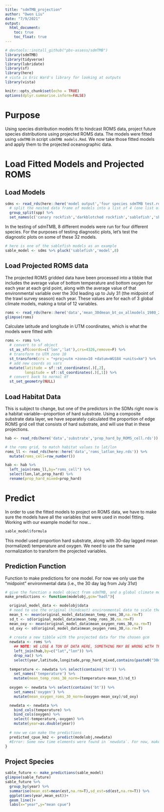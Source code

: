 ```yaml
---
title: "sdmTMB_projection"
author: "Owen Liu"
date: "7/9/2021"
output: 
  html_document:
    toc: true
    toc_float: true
---
```


```r
# devtools::install_github("pbs-assess/sdmTMB")
library(sdmTMB)
library(tidyverse)
library(lubridate)
library(sf)
library(here)
# vista is Eric Ward's library for looking at outputs
library(vista)

knitr::opts_chunk$set(echo = TRUE)
options(dplyr.summarise.inform=FALSE)
```

# Purpose

Using species distribution models fit to hindcast ROMS data, project future species distributions using projected ROMS data. The models were fitted using `sdmTMB` in script `sdmTMB models.Rmd`. We now take those fitted models and apply them to the projected oceanographic data.

# Load Fitted Models and Projected ROMS

## Load Models

```r
sdms <- read_rds(here::here('model output','four species sdmTMB test.rds')) %>% 
  # split the nested data frame of models into a list of 4 (one list of models per species)
  group_split(spp) %>% 
  set_names(c('canary rockfish','darkblotched rockfish','sablefish','shortspine thornyhead'))
```

In the testing of sdmTMB, 8 different models were run for four different species. For the purposes of testing diagnostic plots, let's test the diagnostic plots on some of these 32 models.

```r
# here is one of the sablefish models as an example
sable_model <- sdms %>% pluck('sablefish','model',8)
```

## Load Projected ROMS data

The projected ROMS gridded data have been processed into a tibble that includes the average value of bottom temperature and bottom oxygen for each year at each grid point, along with the average value of that environmental variable over the 30d leading up to July 31 (the midpoint of the trawl survey season) each year. These values are for each of 3 global climate models, making a total of 12 variables.

```r
roms <- read_rds(here::here('data','mean_30dmean_bt_ox_allmodels_1980_2100.rds'))
glimpse(roms)
```

Calculate latitude and longitude in UTM coordinates, which is what the models were fitted with

```r
roms <- roms %>% 
  # convert to sf object
  st_as_sf(coords=c('lon','lat'),crs=4326,remove=F) %>%
  # transform to UTM zone 10
  st_transform(crs = "+proj=utm +zone=10 +datum=WGS84 +units=km") %>%
  # add new coords as vars
  mutate(latitude = sf::st_coordinates(.)[,2],
         longitude = sf::st_coordinates(.)[,1]) %>%
  # convert back to normal df
  st_set_geometry(NULL)
```


## Load Habitat Data

This is subject to change, but one of the predictors in the SDMs right now is a habitat variable---proportion of hard substrate. Using a composite substrate data layer, we have separately calculated the proportion of edge ROMS grid cell that consists of hard substrate, and will use that in these projections.

```r
hab <- read_rds(here('data','substrate','prop_hard_by_ROMS_cell.rds'))

# the roms grid, to match habitat values to lat/lon
roms_ll <- read_rds(here::here('data','roms_latlon_key.rds')) %>% 
  mutate(roms_cell=row_number())

hab <- hab %>% 
  left_join(roms_ll,by="roms_cell") %>% 
  select(lon,lat,prop_hard) %>% 
  rename(prop_hard_mixed=prop_hard)
```


# Predict

In order to use the fitted models to project on ROMS data, we have to make sure the models have all the variables that were used in model fitting. Working with our example model for now...

```r
sable_model$formula
```

This model used proportion hard substrate, along with 30-day lagged mean (normalized) temperature and oxygen. We need to use the same normalization to transform the projected variables.

## Prediction Function

Function to make predictions for one model. For now we only use the "midpoint" environmental data (i.e., the 30 day lag from July 31st)

```r
# give the function a model object from sdmTMB, and a global climate model, either 'hadl','gfdl', or 'ipsl'
make_predictions <- function(modelobj,gcm="hadl"){

  original_model_data <- modelobj$data
  # need to use the original (hindcast) environmental data to scale the projected data
  mean_t <- mean(original_model_data$mean_temp_roms_30,na.rm=T)
  sd_t <- sd(original_model_data$mean_temp_roms_30,na.rm=T)
  mean_oxy <- mean(original_model_data$mean_oxygen_roms_30,na.rm=T)
  sd_oxy <- sd(original_model_data$mean_oxygen_roms_30,na.rm=T)
  
  # create a new tibble with the projected data for the chosen gcm
  newdata <- roms %>% 
    ## NOTE: WE LOSE A TON OF DATA HERE, SOMETHING MAY BE WRONG WITH THE HABITAT DATA
    left_join(hab,by=c("lat","lon")) %>% 
    drop_na() %>% 
    select(year,latitude,longitude,prop_hard_mixed,contains(paste0("30d_",gcm)))
  
  temperature <- newdata %>% select(contains('bt')) %>% 
    set_names('temperature') %>% 
    mutate(mean_temp_roms_30_norm=(temperature-mean_t)/sd_t)
  
  oxygen <- newdata %>% select(contains('bt')) %>% 
    set_names('oxygen') %>% 
    mutate(mean_oxygen_roms_30_norm=(oxygen-mean_oxy)/sd_oxy)

  newdata <- newdata %>% 
    bind_cols(temperature) %>% 
    bind_cols(oxygen) %>% 
    select(-temperature,-oxygen) %>%
    mutate(year=as.double(year))
  
  # now we can make the predictions
  predicted_cpue_km2 <- predict(modelobj,newdata)
  #Error: Some new time elements were found in `newdata`. For now, make sure only time elements from the original dataset are present. If you would like to predict on new time elements, see the `extra_time` argument in `?sdmTMB:::predict.sdmTMB`.
}
```

## Project Species

```r
sable_future <- make_predictions(sable_model)
glimpse(sable_future)
sable_future %>% 
  group_by(year) %>% 
  summarise(mean_est=mean(est,na.rm=T),sd_est=sd(est,na.rm=T)) %>% 
  ggplot(aes(year,mean_est))+
  geom_line()+
  labs(x="year",y="mean cpue")
```

